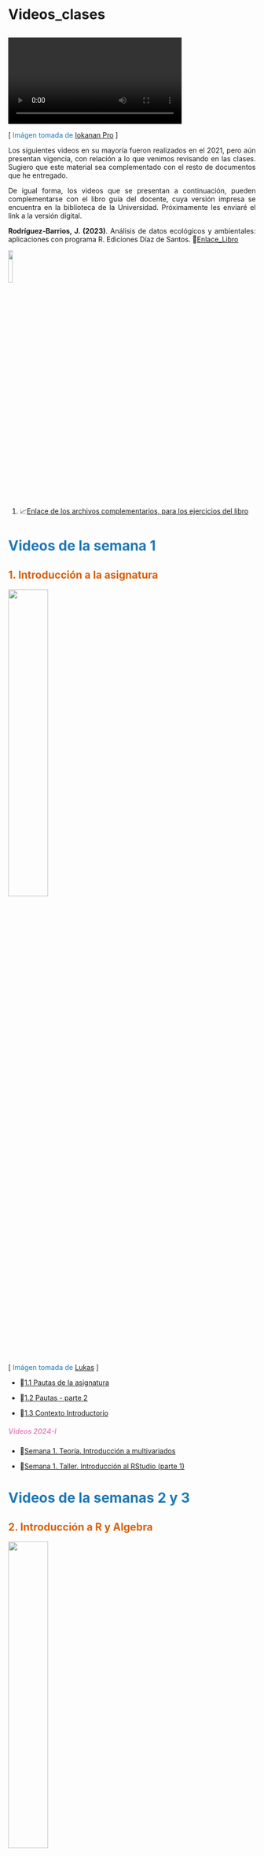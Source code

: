 # Videos_clases {.unnumbered}

## 

![](https://v.ftcdn.net/04/60/34/79/700_F_460347914_aachcluMfwGBEiZEiOwZ26wgRDLNWJZO_ST.mp4){width="70%"}

\[<n style='color:#1f78b4;'> Imágen tomada de [Iokanan Pro](https://stock.adobe.com/co/contributor/210491126/iokanan-pro?load_type=author&prev_url=detail) </n>\]

<div style="text-align: justify">

Los siguientes videos en su mayoría fueron realizados en el 2021, pero aún presentan vigencia, con relación a lo que venimos revisando en las clases. Sugiero que este material sea complementado con el resto de documentos que he entregado.

De igual forma, los videos que se presentan a continuación, pueden complementarse con el libro guía del docente, cuya versión impresa se encuentra en la biblioteca de la Universidad. Próximamente les enviaré el link a la versión digital.

**Rodríguez-Barrios, J. (2023)**. Análisis de datos ecológicos y ambientales: aplicaciones con programa R. Ediciones Díaz de Santos. 📖[Enlace_Libro](https://www-ebooks7-24-com.biblioteca.unimagdalena.edu.co/?il=26489&pg=47)

![](https://m.media-amazon.com/images/I/51ooXRKQSrL._SY344_BO1,204,203,200_QL70_ML2_.jpg){width="13%"}

1.  📈[Enlace de los archivos complementarios, para los ejercicios del libro](https://www.editdiazdesantos.com/libros/lanza_anejo.php?isbn=9788490524817&formato=.zip)

## 

<b style='color:#1f78b4;'>

# Videos de la semana 1

</b>

## <b style='color:#d95f02;'> 1. Introducción a la asignatura </b>

<img src="https://images.pexels.com/photos/590022/pexels-photo-590022.jpeg?auto=compress&amp;cs=tinysrgb&amp;w=1260&amp;h=750&amp;dpr=1" width="40%"/>

\[<n style='color:#1f78b4;'> Imágen tomada de [Lukas](https://www.pexels.com/es-es/@goumbik/) </n>\]

-   🎥[1.1 Pautas de la asignatura](https://youtu.be/nB3kRCDAvwE)

-   🎥[1.2 Pautas - parte 2](https://youtu.be/0rcKkFMyaWI)

-   🎥[1.3 Contexto Introductorio](https://youtu.be/xEqNaXO_OqE)

##### <n style='color:#e78ac3;'> **Videos 2024-I** </n>

-   🎥[Semana 1. Teoría. Introducción a multivariados](https://universidadmag.sharepoint.com/:v:/s/Multivariados_2024-I/ESOdf4GHr2FPtpcvNhCdO0ABV48pcQCqe3WSRjGnG7Mk5w?e=Aa4ZAI)

-   🎥[Semana 1. Taller. Introducción al RStudio (parte 1)](https://universidadmag.sharepoint.com/:v:/s/Multivariados_2024-I/EfUjdDACBWxPpqL_dcXm8hkBz-t2_JWnqWns3K3SGCcDpg?e=XaNWLm)

<b style='color:#1f78b4;'>

# Videos de la semanas 2 y 3

</b>

## <b style='color:#d95f02;'> 2. Introducción a R y Algebra </b>

<img src="https://t3.ftcdn.net/jpg/02/36/42/00/240_F_236420053_71dH9wlDaVEWnuPjnQXDnXc2D1wR3dU1.jpg" width="40%"/>

\[<n style='color:#1f78b4;'> Imágen tomada de [benjaminec](https://stock.adobe.com/co/contributor/204862462/benjaminec?load_type=author&prev_url=detail) </n>\]

##### <n style='color:#e78ac3;'> **Teoría y ejemplos** </n>

-   🎥[2.1 Introducción a RStudio Parte 1](https://web.microsoftstream.com/video/13636e1d-2b4c-43c2-a5d9-801689d81847)

-   🎥[2.2 ¿Qué es RStudio?](https://youtu.be/k3tiNvTmug8)

-   🎥[2.3 Matrices generales en RStuio](https://web.microsoftstream.com/channel/527adba9-c4ba-4d68-aa7d-cb8a4de35e17)

-   🎥[2.4 Ejercicio en clase 2023-II. Intro a RStudio](https://universidadmag.sharepoint.com/:v:/s/Multivariados2023-II/ERDaFunNOo9KowsMaFPUVLMBTNgXFh_mVJ1Wd8pLiifiIA?e=naq807)

##### <n style='color:#e78ac3;'> **Ejercicios en Clase** </n>

-   🎥[2.5 Ejercicio en clase 2023-II. Intro a Matrices y aplicaciones (pca) (parte 1)](https://universidadmag.sharepoint.com/:v:/s/Multivariados2023-II/EY3PfTEpNa1EljJbIilRjVUB6vJ_3jVt9fT5kUkbRVcUaA?e=tbbyh8)

-   🎥[2.6 Ejercicio en clase 2023-II. Aplicaciones de matrices (lda) (parte 2)](https://universidadmag.sharepoint.com/:v:/s/Multivariados2023-II/EcYCIasNeFNPgc7G7I-2B-kBlVFPEgj86PDvveIXgwE1Dw?e=P1hnSH)

##### <n style='color:#e78ac3;'> **Pautas en html para el taller intro a RStudio y a Matrices** </n>

-   🎥[Taller 2.1 Introducción al RStudio](https://javier-2712.github.io/Multivariados/Taller2.1_Intro.RStudio/Taller2.1.Introducci%C3%B3n.emv.html)

-   🎥[Taller 2.2 Introducción a Matrices en RStudio](https://javier-2712.github.io/Multivariados/Taller2.2_intro.matrices/Taller2.2.Introd.matrices.emv.html)

\

<b style='color:#1f78b4;'>

# Videos de la semanas 5 y 7

</b>

## <b style='color:#d95f02;'> 3. Exploración Gráfica </b>

![](https://javier-2712.github.io/Multivariados/Taller.3.explor.multivar/Taller3.1.Explor.insectos_files/figure-html/fig-fig25-1.svg){width="484"}

##### <n style='color:#e78ac3;'> **Teoría y ejemplos de exploración gráfica** </n>

-   🎥[Exploración en Excel - Parte 1](https://youtu.be/eSM5GgJ9ZJI)

-   🎥[Exploración en Excel - Parte 2](https://youtu.be/Q9tVv9pvhEI)

-   🎥[Exploración en Excel - Parte 3](https://youtu.be/uFwap3pZoLM)

-   🎥[Exploración en Excel - Parte 4](https://youtu.be/XdLkBY_pMr8)


-   🎥[RStudio - Cargar la base de datos](https://youtu.be/lD3gIgtl_lU)

-   🎥[Figuras de Pares y Elipses](https://youtu.be/h6fWWdNwXUQ)


-   🎥[Otras figuras de pares](https://youtu.be/DktR7-AGuYQ)

-   🎥[Figuras Coplots](https://youtu.be/fb-kHL47fHA)

-   🎥[Histogramas](https://youtu.be/p9JEAX5F4Z8)


##### <n style='color:#e78ac3;'> **Ejercicios en clase de exploración gráfica** </n>

-   🎥[Análisis Exploratorio 2024-I. Clase - Exploratrios Multivariados en Rstudio](https://universidadmag.sharepoint.com/:v:/s/Multivariados_2024-I/EaGOgao_RvNGiQta1CcVKEoBJCq-PZzy9ctDHLDn08jaTg?e=S2Upux)


-   🎥[Análisis Exploratorio 2024-I. Taller - Exploratrios Multivariados en Rstudio (parte 1)](https://universidadmag.sharepoint.com/:v:/s/Multivariados_2024-I/EVOM2wV13iVIlbh1aAZ_2_UBazIUwvDR7I0KOmSXgLUsAQ?e=dU121m)

-   🎥[Análisis Exploratorio 2024-I. Taller - Exploratrios Multivariados en Rstudio (parte 2)](https://universidadmag.sharepoint.com/:v:/s/Multivariados_2024-I/EXE7a4yHxSlPuMtFVfmQ_TgBXNKB5HlQsIXSR8ShufHqHg?e=L8trFO)

-   🎥[Ejercicio en clase 2023-II. Exploratrios Multivariados en Rstudio (parte 1)](https://universidadmag.sharepoint.com/:v:/s/Multivariados2023-II/Ed5eTLB15UdJoGbM_ZurYQ4BubaQOZSEt44VdNIOhz9Q7A?e=3vN88L)

-   🎥[Ejercicio en clase 2023-II. Exploratrios Multivariados en Rstudio (parte 2)](https://universidadmag.sharepoint.com/:v:/s/Multivariados2023-II/ETVASEK-L8hLojPTScOWmbcB7OAycoMeyEm_uhZ-zhi76g?e=0eoE6c)

##### <n style='color:#e78ac3;'> **Ejemplo de exploración gráfica con bases para estudio de caso** </n>

-   🎥[Ejemplo con base de datos de Briofitos para el informe semestral 2023-II](https://universidadmag.sharepoint.com/:v:/s/Multivariados2023-II/Efo9qu2bwihMlNqtdTMNBAwBszKBNfq9w_7x1VB88-4whg?e=TSEGNG)

## 

<b style='color:#1f78b4;'>

# Videos de la semana 8 a 10

</b>

## <b style='color:#d95f02;'> 3. Ordenación multivariada - PCA </b>

![](https://javier-2712.github.io/Multivariados/Taller4_PCA/Taller4.2.pca.tayrona_files/figure-html/fig-fig10-1.svg){width="416"}

##### <n style='color:#e78ac3;'> **Teoría y ejemplos de PCA** </n>

-   🎥[Ordenación - Teoría - Generalidades](https://youtu.be/TTm6GwK8GkY)

-   🎥[Componentes principales - PCA](https://youtu.be/9YxE2ko5ksQ)

-   🎥[Estudios de caso de PCA - 2020](https://youtu.be/AuXLa5-KyfA)

<n style='color:#e78ac3;'> **Ejercicios en clase PCA** </n>

-   🎥[Ejercicio con Bahías - PCA (versión anterior *No abre)](https://web.microsoftstream.com/video/003d9227-5c07-42ff-86b4-f1fe2bc57b8d)

-   🎥[Semana 6. Ejercicio en clase 2024-I. PCA ejercicio 4.1. Bahías](https://universidadmag.sharepoint.com/:v:/s/Multivariados_2024-I/ER_uX3snkIZKoCW9XOt2hnoB9xoIzlMiXkvWYUn57LWZTg?e=kEBkuH)

-   🎥[Semana 8. Ejercicio en clase 2023-II. PCA ejercicio 4.1. Bahías](https://universidadmag.sharepoint.com/:v:/s/Multivariados2023-II/ERjyUja4xq9Pr4z0tB_fZY8BMXm8N_BxW5Tvu95O7t-ItA?e=AnmACA)

-   🎥[Semana 9. Ejercicio en clase 2023-II. PCA ejercicio 4.2. Tayrona](https://universidadmag.sharepoint.com/:v:/s/Multivariados2023-II/EcTpS1LbiKtKhrXQAxvHDgEBgJFhaoUz-vn2hblmWxM2zA?e=RGOmeq)

##### <n style='color:#e78ac3;'> **Ejemplo de PCA con bases para estudio de caso** </n>

-   🎥[Semana 9. 2023-II. PCA Para estudios de caso con Briofitos (Base Briofitos)](https://universidadmag.sharepoint.com/:v:/s/Multivariados2023-II/EetGLCKfCbZEhIZYMiYZEE8BCA3JG2m78PiUdr9ldpr2-g?e=sBKKW6)

## 

<b style='color:#1f78b4;'>

# Videos de la semana 11

</b>

## <b style='color:#d95f02;'> 4. Ordenación multivariada - NMDS </b>

![](https://javier-2712.github.io/Multivariados_MSc/Taller5.1.nmds.malezas_files/figure-html/unnamed-chunk-9-1.png){width="446"}

##### <n style='color:#e78ac3;'> **Teoría y ejemplos de NMDS** </n>

-   🎥[Escalamiento multidimensional - 2020](https://youtu.be/bbuhqwvWgUE)

##### <n style='color:#e78ac3;'> 📖**Pautas en html para el taller en clase NMDS** </n>

-   📖[Taller 5.1 Análisis de Escalamiento Multidimensional - NMDS - Malezas](https://javier-2712.github.io/Multivariados_MSc/Taller5.1.nmds.malezas.html)

##### <n style='color:#e78ac3;'> **Ejercicios en clase NMDS** </n>

-   🎥[Ejercicios en R con la base de insectos en quebradas. Parte 1](https://web.microsoftstream.com/video/5ff9e9ca-6d8f-4dc9-98ee-0b034e4f6e29)


##### <n style='color:#e78ac3;'> **Ejemplo de NMDS con bases para estudio de caso** </n>

-   🎥[Semana 11. Ejercicio en clase 2023-II. NMDS Para estudios de caso (Base Briofitos)](https://universidadmag.sharepoint.com/:v:/s/Multivariados2023-II/Eckx4QgiWO5KvnN4yD8LjRkBjbw6ZB_3xctMFPOJ08OhIA?e=ZaOSne) 

## 

<b style='color:#1f78b4;'>

# Videos de la semana 13

</b>

## <b style='color:#d95f02;'> 5. Clasificación Multivariada - CLA </b>

![](https://javier-2712.github.io/Multivariados/Taller6.1_CLA/Taller8.1.cla.bah%C3%ADas_files/figure-html/fig-figura15-1.svg){width="424"}

##### <n style='color:#e78ac3;'> **Teoría y ejemplos de CLA** </n>

-   🎥[Semana 12. Teoría CLA](https://web.microsoftstream.com/video/f1a0de1c-6679-46e7-90dc-1c02881d3771)

##### <n style='color:#e78ac3;'> **Pautas en html para el taller en clase CLA** </n>

-   🎥[Taller 6.1 Análisis de Clúster - CLA - Bahías](https://javier-2712.github.io/Multivariados/Taller6.1_CLA/Taller8.1.cla.bah%C3%ADas.html)

##### <n style='color:#e78ac3;'> **Ejercicios en clase CLA** </n>

-   🎥[Semana 13. Ejercicio en clase CLA (Peces de la India)](https://universidadmag.sharepoint.com/:v:/s/Multivariados2023-II/EUg_6IPn5ixKmLqS4Gvl8o4BslHfLhnl1cKcOqwaF6Qz0w?e=WvoRuB)

-   🎥[Semana 13. Ejercicio en clase 2023-II. CLA (Base Malezas Magdalena)]() *Pendiente*

##### <n style='color:#e78ac3;'> **Ejemplo de CLA con bases para estudio de caso** </n>

-   🎥[Semana 13. Ejemplo de CLA con estudio de caso de briofitos](https:) *Pendiente*

## 

<b style='color:#1f78b4;'>

# Videos de la semanas 14 y 15

</b>

![](https://javier-2712.github.io/Multivariados/Taller7.1_LDA/Taller7.1.lda.peces_files/figure-html/fig-figura6-1.png){width="424"}

## <b style='color:#d95f02;'> 7 - 9. Clasificación Multivariada - LDA, MANOVA Y PERMANOVA </b>

##### <n style='color:#e78ac3;'> **Teoría y ejemplos de LDA** </n>

-   🎥[Teoría LDA](https://youtu.be/7unypR0WlMo)

-   🎥[Ejemplo (parte 1). Lirios. LDA](https://youtu.be/_o2rvA9-Uis)

-   🎥[Ejemplo (parte 2). Lirios. LDA](https://youtu.be/8k2mr_QIKfQ)

-   🎥[Teoría MANOVA](https://youtu.be/ZJsyRkLY770)

-   🎥[Ejemplo (parte 1). Lirios. MANOVA](https://youtu.be/Srcf2c_ZBqw)

-   🎥[Ejemplo (parte 2). Lirios. MANOVA](https://youtu.be/kvVF3g-VHH4)

-   🎥[Teoría PERMANOVA](https://youtu.be/hiTHjDYXfO8)

-   🎥[Ejemplo (parte 1). Liquenes. PERMANOVA](https://youtu.be/smt8CRsuGS4)

-   🎥[Ejemplo (parte 2). Liquenes. PERMANOVA](https://youtu.be/B4f0YQOiCTs)

##### <n style='color:#e78ac3;'> **Pautas en html para el taller en clase LDA** </n>

-   📖[Taller 7.1 Análisis Discriminante - LDA - Peces](https://javier-2712.github.io/Multivariados/Taller7.1_LDA/Taller7.1.lda.peces.html)

-   📖[Taller 8.1 Análisis de Varianza Multivariado - MANOVA - Peces](https://javier-2712.github.io/Multivariados/Taller.8.1_MANOVA/Taller8.1.manova.peces.html)

-   📖[Taller 9.1 Análisis de Varianza Multivariado - PERMANOVA - Peces](https://javier-2712.github.io/Multivariados/Taller.9.1_PERMANOVA/Taller9.1.permanova.peces.html)

##### <n style='color:#e78ac3;'> **Ejercicios en clase LDA, MANOVA y PERMANOVA** </n>

-   [Semana 14. Intro - Ejercicio en clase de LDA y MANOVAS (](https://universidadmag.sharepoint.com/:v:/s/Multivariados2023-II/EZq4XppsXetOgVvEhCKssFkBcLUT23zamg6mt3TVD7ZYeQ?e=H0EgBG)[Peces de la India](https://universidadmag.sharepoint.com/:v:/s/Multivariados2023-II/EUg_6IPn5ixKmLqS4Gvl8o4BslHfLhnl1cKcOqwaF6Qz0w?e=WvoRuB)[) 2023-II](https://universidadmag.sharepoint.com/:v:/s/Multivariados2023-II/EZq4XppsXetOgVvEhCKssFkBcLUT23zamg6mt3TVD7ZYeQ?e=H0EgBG)
-   [Semana 14. Ejercicio en clase de LDA y MANOVAS (](https://universidadmag.sharepoint.com/:v:/s/Multivariados2023-II/EZUPspuL_XBOqOgjyTWRfiwBfEwVbZiMpeyh1BJN8Eo3xQ?e=3AWl2L)[Peces de la India](https://universidadmag.sharepoint.com/:v:/s/Multivariados2023-II/EUg_6IPn5ixKmLqS4Gvl8o4BslHfLhnl1cKcOqwaF6Qz0w?e=WvoRuB)[) 2023-II](https://universidadmag.sharepoint.com/:v:/s/Multivariados2023-II/EZUPspuL_XBOqOgjyTWRfiwBfEwVbZiMpeyh1BJN8Eo3xQ?e=3AWl2L)
-   Semana 15. Ejercicio en clase MANOVAS y PERMANOVAS (Peces de la India) 2023-II

##### <n style='color:#e78ac3;'> **Ejemplo de LDA con bases para estudio de caso** </n>

-   [Semana 15. Ejemplo de LDA con estudio de caso de briofitos](https://) *Pendiente*
